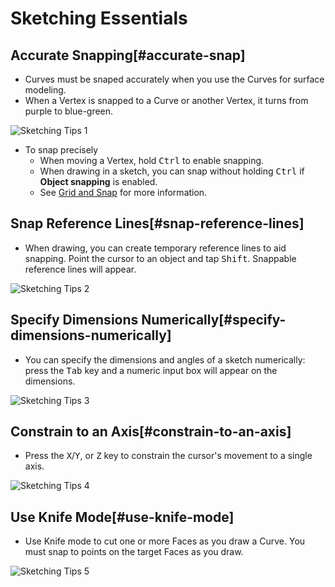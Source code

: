 # Sketching Essentials

## Accurate Snapping[#accurate-snap]

- Curves must be snaped accurately when you use the  Curves for surface modeling.
- When a Vertex is snapped to a Curve or another Vertex, it turns from purple to blue-green.

![Sketching Tips 1](/img/sketching-tips-1.png)

- To snap precisely
    - When moving a Vertex, hold <kbd>Ctrl</kbd> to enable snapping.
    - When drawing in a sketch, you can snap without holding <kbd>Ctrl</kbd> if **Object snapping** is enabled.
    - See [Grid and Snap](../plasticity-essentials/grid-and-snap) for more information.

## Snap Reference Lines[#snap-reference-lines]

- When drawing, you can create temporary reference lines to aid snapping. Point the cursor to an object and tap <kbd>Shift</kbd>. Snappable reference lines will appear.

![Sketching Tips 2](/img/sketching-tips-2.gif)

## Specify Dimensions Numerically[#specify-dimensions-numerically]

- You can specify the dimensions and angles of a sketch numerically: press the <kbd>Tab</kbd> key and a numeric input box will appear on the dimensions. 

![Sketching Tips 3](/img/sketching-tips-3.gif)

## Constrain to an Axis[#constrain-to-an-axis]

- Press the <kbd>X</kbd>/<kbd>Y</kbd>, or <kbd>Z</kbd> key to constrain the cursor's movement to a single axis.

![Sketching Tips 4](/img/sketching-tips-4.gif)

## Use Knife Mode[#use-knife-mode]

- Use Knife mode to cut one or more Faces as you draw a Curve. You must snap to points on the target Faces as you draw. 

![Sketching Tips 5](/img/sketching-tips-5.gif)















